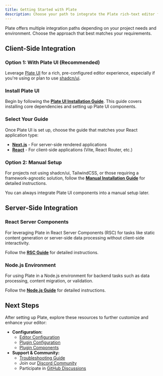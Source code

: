 ```yaml
---
title: Getting Started with Plate
description: Choose your path to integrate the Plate rich-text editor framework into your React project.
---
```


Plate offers multiple integration paths depending on your project needs and environment. Choose the approach that best matches your requirements.

## Client-Side Integration

### Option 1: With Plate UI (Recommended)

Leverage [Plate UI](/docs/plate-ui) for a rich, pre-configured editor experience, especially if you're using or plan to use [shadcn/ui](https://ui.shadcn.com/).

<Steps>

### Install Plate UI

Begin by following the **[Plate UI Installation Guide](./installation/plate-ui)**. This guide covers installing core dependencies and setting up Plate UI components.

### Select Your Guide

Once Plate UI is set up, choose the guide that matches your React application type:

*   **[Next.js](./installation/next)** - For server-side rendered applications
*   **[React](./installation/react)** - For client-side applications (Vite, React Router, etc.)

</Steps>

### Option 2: Manual Setup

For projects not using shadcn/ui, TailwindCSS, or those requiring a framework-agnostic solution, follow the **[Manual Installation Guide](./installation/manual)** for detailed instructions.

<Callout type="note">
  You can always integrate Plate UI components into a manual setup later.
</Callout>

## Server-Side Integration

### React Server Components

For leveraging Plate in React Server Components (RSC) for tasks like static content generation or server-side data processing without client-side interactivity.

Follow the **[RSC Guide](./installation/rsc)** for detailed instructions.

### Node.js Environment

For using Plate in a Node.js environment for backend tasks such as data processing, content migration, or validation.

Follow the **[Node.js Guide](./installation/node)** for detailed instructions.

## Next Steps

After setting up Plate, explore these resources to further customize and enhance your editor:

-   **Configuration:**
    -   [Editor Configuration](/docs/editor)
    -   [Plugin Configuration](/docs/plugin)
    -   [Plugin Components](/docs/plugin-components)
-   **Support & Community:**
    -   [Troubleshooting Guide](/docs/troubleshooting)
    -   Join our [Discord Community](https://discord.gg/mAZRuBzGM3)
    -   Participate in [GitHub Discussions](https://github.com/udecode/plate/discussions)
